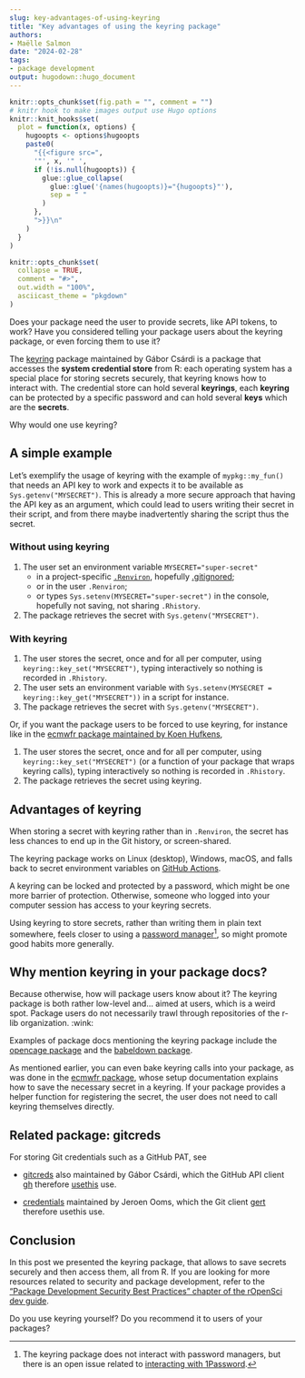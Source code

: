 ```yaml
---
slug: key-advantages-of-using-keyring
title: "Key advantages of using the keyring package" 
authors: 
- Maëlle Salmon
date: "2024-02-28" 
tags: 
- package development
output: hugodown::hugo_document
---
```


```r

knitr::opts_chunk$set(fig.path = "", comment = "")
# knitr hook to make images output use Hugo options
knitr::knit_hooks$set(
  plot = function(x, options) {
    hugoopts <- options$hugoopts
    paste0(
      "{{<figure src=",
      '"', x, '" ',
      if (!is.null(hugoopts)) {
        glue::glue_collapse(
          glue::glue('{names(hugoopts)}="{hugoopts}"'),
          sep = " "
        )
      },
      ">}}\n"
    )
  }
)

```

```r
knitr::opts_chunk$set(
  collapse = TRUE,
  comment = "#>",
  out.width = "100%",
  asciicast_theme = "pkgdown"
)
```

Does your package need the user to provide secrets, like API tokens, to work?
Have you considered telling your package users about the keyring package, or even forcing them to use it?

The [keyring](https://keyring.r-lib.org/) package maintained by Gábor Csárdi is a package that accesses the **system credential store** from R: each operating system has a special place for storing secrets securely, that keyring knows how to interact with.
The credential store can hold several **keyrings**, each **keyring** can be protected by a specific password and can hold several **keys** which are the **secrets**.

Why would one use keyring?

## A simple example

Let's exemplify the usage of keyring with the example of `mypkg::my_fun()` that needs an API key to work and expects it to be available as `Sys.getenv("MYSECRET")`.
This is already a more secure approach that having the API key as an argument, which could lead to users writing their secret in their script, and from there maybe inadvertently sharing the script thus the secret.

### Without using keyring

1.  The user set an environment variable `MYSECRET="super-secret"`
    -   in a project-specific [`.Renviron`](https://rstats.wtf/r-startup#renviron), hopefully [.gitignored](https://usethis.r-lib.org/reference/use_git_ignore.html);
    -   or in the user `.Renviron`;
    -   or types `Sys.setenv(MYSECRET="super-secret")` in the console, hopefully not saving, not sharing `.Rhistory`.
2.  The package retrieves the secret with `Sys.getenv("MYSECRET")`.

### With keyring

1.  The user stores the secret, once and for all per computer, using `keyring::key_set("MYSECRET")`, typing interactively so nothing is recorded in `.Rhistory`.
2.  The user sets an environment variable with `Sys.setenv(MYSECRET = keyring::key_get("MYSECRET"))` in a script for instance.
3.  The package retrieves the secret with `Sys.getenv("MYSECRET")`.

Or, if you want the package users to be forced to use keyring, for instance like in the [ecmwfr package maintained by Koen Hufkens](https://bluegreen-labs.github.io/ecmwfr/#setup),

1.  The user stores the secret, once and for all per computer, using `keyring::key_set("MYSECRET")` (or a function of your package that wraps keyring calls), typing interactively so nothing is recorded in `.Rhistory`.
2.  The package retrieves the secret using keyring.

## Advantages of keyring

When storing a secret with keyring rather than in `.Renviron`, the secret has less chances to end up in the Git history, or screen-shared.

The keyring package works on Linux (desktop), Windows, macOS, and falls back to secret environment variables on [GitHub Actions](https://keyring.r-lib.org/#github).

A keyring can be locked and protected by a password, which might be one more barrier of protection.
Otherwise, someone who logged into your computer session has access to your keyring secrets.

Using keyring to store secrets, rather than writing them in plain text somewhere, feels closer to using a [password manager](https://guide.rladies.org/organization/tech/security/#use-a-personal-password-manager)[^1], so might promote good habits more generally.

[^1]: The keyring package does not interact with password managers, but there is an open issue related to [interacting with 1Password](https://github.com/r-lib/keyring/issues/123).

## Why mention keyring in your package docs?

Because otherwise, how will package users know about it?
The keyring package is both rather low-level and... aimed at users, which is a weird spot.
Package users do not necessarily trawl through repositories of the r-lib organization.
:wink:

Examples of package docs mentioning the keyring package include the [opencage package](https://docs.ropensci.org/opencage/reference/oc_config.html#set-your-opencage-api-key) and the [babeldown package](https://docs.ropensci.org/babeldown/#api-key).

As mentioned earlier, you can even bake keyring calls into your package, as was done in the [ecmwfr package](https://bluegreen-labs.github.io/ecmwfr/), whose setup documentation explains how to save the necessary secret in a keyring.
If your package provides a helper function for registering the secret, the user does not need to call keyring themselves directly.

## Related package: gitcreds

For storing Git credentials such as a GitHub PAT, see

-   [gitcreds](https://gitcreds.r-lib.org/) also maintained by Gábor Csárdi, which the GitHub API client [gh](https://gh.r-lib.org/) therefore [usethis](https://usethis.r-lib.org/) use.

-   [credentials](https://docs.ropensci.org/credentials/) maintained by Jeroen Ooms, which the Git client [gert](https://docs.ropensci.org/gert/) therefore usethis use.

## Conclusion

In this post we presented the keyring package, that allows to save secrets securely and then access them, all from R.
If you are looking for more resources related to security and package development, refer to the ["Package Development Security Best Practices" chapter of the rOpenSci dev guide](https://devguide.ropensci.org/package-development-security-best-practices.html).

Do you use keyring yourself?
Do you recommend it to users of your packages?
